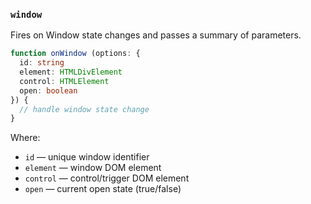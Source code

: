 ### `window`

Fires on Window state changes and passes a summary of parameters.

```ts
function onWindow (options: {
  id: string
  element: HTMLDivElement
  control: HTMLElement
  open: boolean
}) {
  // handle window state change
}
```

Where:
- `id` — unique window identifier
- `element` — window DOM element
- `control` — control/trigger DOM element
- `open` — current open state (true/false)
